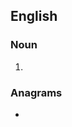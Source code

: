 ==English==

===Noun===
{{en-noun}}

# {{lb|en|geometry}} {{alt form|pyramidoid|lang=en}}

===Anagrams===
* {{anagrams|en|a=adimopry|myriapod}}